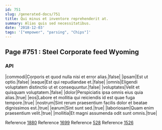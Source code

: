 ```yaml
---
id: 751
slug: /generated-docs/751
title: Qui minus et inventore reprehenderit at.
summary: Alias quis sed necessitatibus.
date: '2018-12-03'
tags: '["empower", "parsing", "Chips"]'
---
```


## Page #751 : Steel Corporate feed Wyoming
### API

|commodi|Corporis et quod nulla nisi et error alias.|false|
|ipsam|Est ut optio.|false|
|eaque|Est qui repudiandae et.|false|
|omnis|Eligendi voluptatem distinctio ut et consequuntur.|false|
|voluptates|Velit et quisquam voluptatem.|false|
|dolor|Perspiciatis ipsa omnis eius quia alias.|true|
|eos|Labore et mollitia qui reiciendis id est quae fuga tempore.|true|
|nostrum|Sint rerum praesentium facilis dolor et beatae dignissimos est.|true|
|earum|Sint sunt sed.|true|
|laboriosam|Quam enim praesentium velit.|true|
|mollitia|Et magni assumenda odit sunt omnis.|true|

Reference [1880](/generated-docs/1880)
Reference [1699](/generated-docs/1699)
Reference [528](/generated-docs/528)
Reference [1526](/generated-docs/1526)



